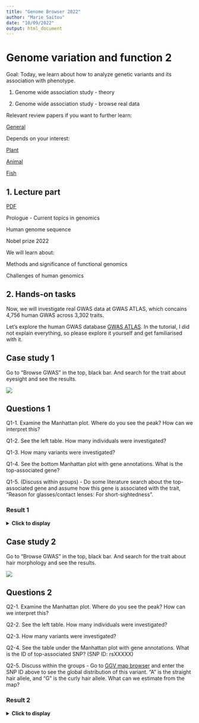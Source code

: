 ```yaml
---
title: "Genome Browser 2022"
author: "Marie Saitou"
date: "10/09/2022"
output: html_document
---
```



# Genome variation and function 2

Goal: Today, we learn about how to analyze genetic variants and its association with phenotype.

(1) Genome wide association study - theory

(2) Genome wide association study - browse real data

Relevant review papers if you want to further learn:

[General](https://www.nature.com/articles/s41576-019-0127-1)

Depends on your interest:

[Plant](https://www.nature.com/articles/nrg.2017.82) 

[Animal](https://www.nature.com/articles/s41576-018-0082-2)

[Fish](https://www.nature.com/articles/s41576-020-0227-y)



## 1. Lecture part 

[PDF](/assets/Bio322.2022/bio322_2022/Bio322_module2_functional_genomics2.pdf)


Prologue - Current topics in genomics 

Human genome sequence 

Nobel prize 2022

We will learn about:

Methods and significance of functional genomics

Challenges of human genomics





## 2. Hands-on tasks


Now, we will investigate real GWAS data at GWAS ATLAS, which concains 4,756 human GWAS across 3,302 traits.

Let's explore the human GWAS database [GWAS ATLAS](https://atlas.ctglab.nl/). In the tutorial, I did not explain everything, so please explore it yourself and get familiarised with it.


## Case study 1

Go to "Browse GWAS" in the top, black bar. And search for the trait about eyesight and see the results.


![](https://mariesaitou.github.io/Bio322/assets/Bio322.2022/eye.png)


## Questions 1

Q1-1. Examine the Manhattan plot. Where do you see the peak? How can we interpret this? 

Q1-2. See the left table. How many individuals were investigated?

Q1-3. How many variants were investigated?

Q1-4. See the bottom Manhattan plot with gene annotations. What is the top-associated gene?

Q1-5. (Discuss within groups) - Do some literature search about the top-associated gene and assume how this gene is associated with the trait, "Reason for glasses/contact lenses: For short-sightedness".


### Result 1
<details>
  <summary> **Click to display**</summary>      
  
https://atlas.ctglab.nl/traitDB/3539

A1-1. There are multiple peaks, in the chromosomes 1, 2, 4, 6, 8, 10, 15...  The obserbation implies that multiple loci are associated with this trait (The trait is polygenic).

A1-2. 78647 samples (See the left box, "N")

A1-3. 9223534 SNPs (See the left box, "Nshps")

A1-4. Reference: T. Alternative: TAGACACTGTCTACCGAAATGTAGACACTGTCTACCGAAATG

A1-5. Discuss within groups.

</details> 


## Case study 2

Go to "Browse GWAS" in the top, black bar. And search for the trait about hair morphology and see the results.


![](https://mariesaitou.github.io/Bio322/assets/Bio322.2022/hair.png)


## Questions 2

Q2-1. Examine the Manhattan plot. Where do you see the peak? How can we interpret this? 

Q2-2. See the left table. How many individuals were investigated?

Q2-3. How many variants were investigated?

Q2-4. See the table under the Manhattan plot with gene annotations. What is the ID of top-associated SNP? (SNP ID: rsXXXXX)

Q2-5. Discuss within the groups - Go to [GGV map browser](https://popgen.uchicago.edu/ggv/) and enter the SNP ID above to see the global distribution of this variant. "A" is the straight hair allele, and "G" is the curly hair allele. What can we estimate from the map?





### Result 2
<details>
  <summary> **Click to display**</summary>      

https://atlas.ctglab.nl/traitDB/4023


A2-1. There is one big peak at chromosome 2. It is plausible that one genetic factor with very strong effect is associated with this trait.

A2-2. 4878 individuals

A2-3. 560921 SNPs

A2-4. rs260643 

A2-5. Discuss within groups. 

</details> 




